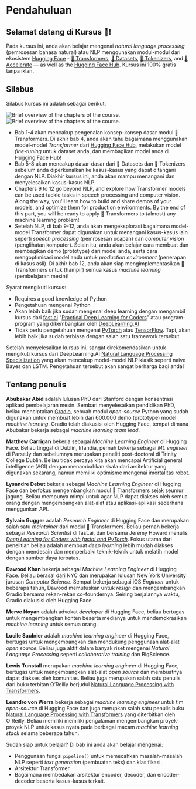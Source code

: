 # Pendahuluan

<CourseFloatingBanner
    chapter={1}
    classNames="absolute z-10 right-0 top-0"
/>

## Selamat datang di Kursus 🤗!

<Youtube id="00GKzGyWFEs" />

Pada kursus ini, anda akan belajar mengenai _natural language processing_ (pemrosesan bahasa natural) atau NLP menggunakan modul-modul dari ekosistem [Hugging Face](https://huggingface.co/) - [🤗 Transformers](https://github.com/huggingface/transformers), [🤗 Datasets](https://github.com/huggingface/datasets), [🤗 Tokenizers](https://github.com/huggingface/tokenizers), and [🤗 Accelerate](https://github.com/huggingface/accelerate) — as well as the [Hugging Face Hub](https://huggingface.co/models). Kursus ini 100% gratis tanpa iklan.


## Silabus

Silabus kursus ini adalah sebagai berikut:

<div class="flex justify-center">
<img class="block dark:hidden" src="https://huggingface.co/datasets/huggingface-course/documentation-images/resolve/main/en/chapter1/summary.svg" alt="Brief overview of the chapters of the course.">
<img class="hidden dark:block" src="https://huggingface.co/datasets/huggingface-course/documentation-images/resolve/main/en/chapter1/summary-dark.svg" alt="Brief overview of the chapters of the course.">
</div>

- Bab 1-4 akan mencakup pengenalan konsep-konsep dasar modul 🤗 Transformers. Di akhir bab 4, anda akan tahu bagaimana menggunakan model-model _Transformer_ dari [Hugging Face Hub](https://huggingface.co/models), melakukan model _fine-tuning_ untuk dataset anda, dan membagikan model anda di Hugging Face Hub!
- Bab 5-8 akan mencakup dasar-dasar dari 🤗 Datasets dan 🤗 Tokenizers sebelum anda diperkenalkan ke kasus-kasus yang dapat ditangani dengan NLP. Diakhir kursus ini, anda akan mampu menangani dan menyelesaikan kasus-kasus NLP.
- Chapters 9 to 12 go beyond NLP, and explore how Transformer models can be used tackle tasks in speech processing and computer vision. Along the way, you'll learn how to build and share demos of your models, and optimize them for production environments. By the end of this part, you will be ready to apply 🤗 Transformers to (almost) any machine learning problem!
- Setelah NLP, di bab 9-12, anda akan mengeksplorasi bagaimana model-model Transformer dapat digunakan untuk menangani kasus-kasus lain seperti _speech processing_ (pemrosesan ucapan) dan _computer vision_ (penglihatan komputer). Selain itu, anda akan belajar cara membuat dan membagikan demo (prototype) dari model anda, serta cara mengoptimisasi model anda untuk _production environment_ (penerapan di kasus asli). Di akhir bab 12, anda akan siap mengimplementasikan 🤗 Transformers untuk (hampir) semua kasus _machine learning_ (pembelajaran mesin)!

Syarat mengikuti kursus:

* Requires a good knowledge of Python
* Pengetahuan mengenai Python
* Akan lebih baik jika sudah mengenal deep learning dengan mengambil kursus dari [fast.ai](https://www.fast.ai/) "[Practical Deep Learning for Coders](https://course.fast.ai/)" atau program-program yang dikembangkan oleh [DeepLearning.AI](https://www.deeplearning.ai/)
* Tidak perlu pengetahuan mengenai [PyTorch](https://pytorch.org/) atau [TensorFlow](https://www.tensorflow.org/). Tapi, akan lebih baik jika sudah terbiasa dengan salah satu framework tersebut.

Setelah menyelesaikan kursus ini, sangat direkomendasikan untuk mengikuti kursus dari DeepLearning.AI [Natural Language Processing Specialization](https://www.coursera.org/specializations/natural-language-processing?utm_source=deeplearning-ai&utm_medium=institutions&utm_campaign=20211011-nlp-2-hugging_face-page-nlp-refresh) yang akan mencakup model-model NLP klasik seperti naive Bayes dan LSTM. Pengetahuan tersebut akan sangat berharga bagi anda!

## Tentang penulis

**Abubakar Abid** adalah lulusan PhD dari Stanford dengan konsentrasi aplikasi pembelajaran mesin. Sembari menyelesaikan pendidikan PhD, beliau menciptakan [Gradio](https://github.com/gradio-app/gradio), sebuah modul _open-source_ Python yang sudah digunakan untuk membuat lebih dari 600.000 demo (prototype) model _machine learning_. Gradio telah diakusisi oleh Hugging Face, tempat dimana Abubakar bekerja sebagai _machine learning team lead_.

**Matthew Carrigan** bekerja sebagai _Machine Learning Engineer_ di Hugging Face. Beliau tinggal di Dublin, Irlandia, pernah bekerja sebagai _ML engineer_ di Parse.ly dan sebelumnya merupakan peneliti post-doctoral di Trinity College Dublin. Beliau tidak percaya kita akan mencapai Artificial general intelligence (AGI) dengan menambahkan skala dari arsitektur yang digunakan sekarang, namun memiliki optimisme mengenai imortalitas robot.

**Lysandre Debut** bekerja sebagai _Machine Learning Engineer_ di Hugging Face dan berfokus mengembangkan modul 🤗 Transformers sejak seumur jagung. Beliau mempunya mimpi untuk agar NLP dapat diakses oleh semua orang dengan mengembangkan alat-alat atau aplikasi-aplikasi sederhana menggunkan API.

**Sylvain Gugger** adalah _Research Engineer_ di Hugging Face dan merupakan salah satu _maintainer_ dari modul 🤗 Transformers. Beliau pernah bekerja sebagai _Research Scientist_ di fast.ai, dan bersama Jeremy Howard menulis _[Deep Learning for Coders with fastai and PyTorch](https://learning.oreilly.com/library/view/deep-learning-for/9781492045519/)_. Fokus utama dari penelitian beliau adalah membuat _deep learning_ lebih mudah diakses dengan mendesain dan memperbaiki teknik-teknik untuk melatih model dengan sumber daya terbatas.

**Dawood Khan** bekerja sebagai _Machine Learning Engineer_ di Hugging Face. Beliau berasal dari NYC dan merupakan lulusan New York University jurusan _Computer Science_. Sempat bekerja sebagai iOS _Engineer_ untuk beberapa tahun, Dawood memutuskan untuk _resign_ dan mengembangkan Gradio bersama rekan-rekan co-foundernya. Seiring berjalannya waktu, Gradio diakusisi oleh Hugging Face.

**Merve Noyan** adalah advokat _developer_ di Hugging Face, beliau bertugas untuk mengembangkan konten beserta medianya untuk mendemokrasikan _machine learning_ untuk semua orang.

**Lucile Saulnier** adalah _machine learning engineer_ di Hugging Face, bertugas untuk mengembangkan dan mendukung penggunaan alat-alat _open source_. Beliau juga aktif dalam banyak riset mengenai _Natural Language Processing_ seperti _collaborative training_ dan BigScience.

**Lewis Tunstall**  merupakan _machine learning engineer_ di Hugging Face, bertugas untuk mengembangkan alat-alat _open source_ dan membuatnya dapat diakses oleh komunitas. Beliau juga merupakan salah satu penulis dari buku terbitan O’Reilly berjudul [Natural Language Processing with Transformers](https://www.oreilly.com/library/view/natural-language-processing/9781098136789/).

**Leandro von Werra**  bekerja sebagai _machine learning engineer_ untuk tim _open-source_ di Hugging Face dan juga merupkan salah satu penulis buku [Natural Language Processing with Transformers](https://www.oreilly.com/library/view/natural-language-processing/9781098136789/) yang diterbitkan oleh O'Reilly. Beliau memiliki memiliki pengalaman mengembangkan proyek-proyek NLP untuk kasus nyata pada berbagai macam _machine learning stack_ selama beberapa tahun.

Sudah siap untuk belajar? Di bab ini anda akan belajar mengenai:
* Penggunaan fungsi `pipeline()` untuk memecahkan masalah-masalah NLP seperti _text generation_ (pembuatan teks) dan klasifikasi.
* Arsitektur Transformer
* Bagaimana membedakan arsitektur encoder, decoder, dan encoder-decoder beserta kasus-kasus terkait.
